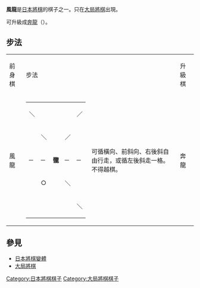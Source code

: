 {{japanese|japanese=風龍|kana=ふうりゅう|romaji=Hūryū}}

'''風龍'''是[[日本將棋|日本將棋]]的棋子之一。只在[[大局將棋|大局將棋]]出現。

可升級成[[奔龍_(日本將棋)|奔龍]]（{{lang|ja|ほんりゅう}}）。

== 步法 ==

{| border="1" cellspacing="0" cellpadding="3"
|----- bgcolor="#dddddd"
| 前身棋 || colspan="2" | 步法 || 升級棋 || colspan="2" | 步法
|-----
| 風龍 ||
{| border="1" cellspacing="0" cellpadding="3"
|-----
| ＼ || 　 || 　 || 　 || ／
|-----
| 　 || ＼ || 　 || ／ || 　
|-----
| ─ || ─ || '''徿''' || ─ || ─
|-----
| 　 || ○ || 　 || ＼ || 　
|-----
| 　 || 　 || 　 || 　 || ＼
|}
| 可循橫向、前斜向、右後斜自由行走，或循左後斜走一格。不得越棋。 || 奔龍
|
{| border="1" cellspacing="0" cellpadding="3"
|-----
| ＼ || 　 || 　 || 　 || ／
|-----
| 　 || ＼ || 　 || ／ || 　
|-----
| ─ || ─ || '''瓏''' || ─ || ─
|-----
| 　 || ／ || │ || ＼ || 　
|-----
| ／ || 　 || │ || 　 || ＼
|}
| 可循前方以外的七方自由行走。不得越棋。
|}

==參見==
*[[日本將棋變體|日本將棋變體]]
*[[大局將棋|大局將棋]]

{{DEFAULTSORT:Huuryuu}}

[[Category:日本將棋棋子|Category:日本將棋棋子]]
[[Category:大局將棋棋子|Category:大局將棋棋子]]